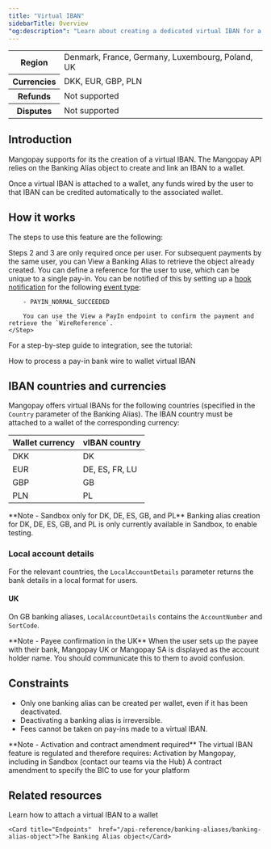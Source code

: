 ```yaml
---
title: "Virtual IBAN"
sidebarTitle: Overview
"og:description": "Learn about creating a dedicated virtual IBAN for a wallet, making it easy for users to wire funds to a wallet and for you to reconcile them."
---
```



<table>
    <tbody>
        <tr>
            <th class="header">Region</th>
            <td class="content">
                Denmark, France, Germany, Luxembourg, Poland, UK
            </td>
            </tr>
        <tr>
            <th class="header">Currencies</th>
            <td class="content">
                DKK, EUR, GBP, PLN
            </td>
            </tr>
        <tr>
            <th class="header">Refunds</th>
            <td class="content">
                Not supported
            </td>
            </tr>
        <tr>
            <th class="header">Disputes</th>
            <td class="content">
                Not supported
            </td>
            </tr>
    </tbody>
</table>

## Introduction

Mangopay supports for its <Wallet content="wallets" /> the creation of a virtual IBAN. The Mangopay API relies on the Banking Alias object to create and link an IBAN to a wallet.

Once a virtual IBAN is attached to a wallet, any funds wired by the user to that IBAN can be credited automatically to the associated wallet.

## How it works

The steps to use this feature are the following:

<Steps>
    <Step title="The user chooses to pay via bank wire" />
    <Step title="You create a wallet for the user with the Create a Wallet endpoint (required once)" />
    <Step title="You create a virtual IBAN attached to the wallet with the Create an IBAN Banking Alias endpoint (required once)">
        Steps 2 and 3 are only required once per user. For subsequent payments by the same user, you can View a Banking Alias to retrieve the object already created.
    </Step>
    <Step title="In response, the API returns bank details that you must display to the user (`IBAN` and `BIC` or `LocalAccountDetails`)">
        You can define a reference for the user to use, which can be unique to a single pay-in. 
    </Step>
    <Step title="The user sends funds to the banking alias’s bank details (using your defined reference)" />
    <Step title="On receipt of the funds, Mangopay automatically creates an External Instruction Bank Wire PayIn">
        You can be notified of this by setting up a <a href="/development-resources/webhooks/hook-notifications">hook notification</a> for the following <a href="/development-resources/webhooks/event-types">event type</a>:

        - PAYIN_NORMAL_SUCCEEDED

        You can use the View a PayIn endpoint to confirm the payment and retrieve the `WireReference`.
    </Step>

</Steps>

For a step-by-step guide to integration, see the tutorial:

<Card title="Tutorials">
    How to process a pay-in bank wire to wallet virtual IBAN
</Card>

## IBAN countries and currencies

Mangopay offers virtual IBANs for the following countries (specified in the `Country` parameter of the Banking Alias). The IBAN country must be attached to a wallet of the corresponding currency:

<table>
    <thead>
        <tr>
            <th class="header">Wallet currency</th>
            <th class="header">vIBAN country</th>
        </tr>
    </thead>
    <tbody>
        <tr>
            <td class="content">DKK</td>
            <td class="content">DK</td>
        </tr>
        <tr>
            <td class="content">EUR</td>
            <td class="content">DE, ES, FR, LU</td>
        </tr>
        <tr>
            <td class="content">GBP</td>
            <td class="content">GB</td>
        </tr>
        <tr>
            <td class="content">PLN</td>
            <td class="content">PL</td>
        </tr>
    </tbody>
</table>

<Note>
    **Note - Sandbox only for DK, DE, ES, GB, and PL** Banking alias creation
    for DK, DE, ES, GB, and PL is only currently available in Sandbox, to enable
    testing.
</Note>

### Local account details

For the relevant countries, the `LocalAccountDetails` parameter returns the bank details in a local format for users.

#### UK

On GB banking aliases, `LocalAccountDetails` contains the `AccountNumber` and `SortCode`.

<Note>
    **Note - Payee confirmation in the UK** When the user sets up the payee with
    their bank, Mangopay UK or Mangopay SA is displayed as the account holder
    name. You should communicate this to them to avoid confusion.
</Note>

## Constraints

-   Only one banking alias can be created per wallet, even if it has been deactivated.
-   Deactivating a banking alias is irreversible.
-   Fees cannot be taken on pay-ins made to a virtual IBAN.

<Note>
    **Note - Activation and contract amendment required** The virtual IBAN
    feature is regulated and therefore requires: Activation by Mangopay,
    including in Sandbox (contact our teams via the Hub) A contract amendment to
    specify the BIC to use for your platform
</Note>

## Related resources

<CardGroup col={2}> 
    <Card title="How to" href="/how-to/attach-virtual-iban-wallet">Learn how to attach a virtual IBAN to a wallet</Card>

    <Card title="Endpoints"  href="/api-reference/banking-aliases/banking-alias-object">The Banking Alias object</Card>
</CardGroup>